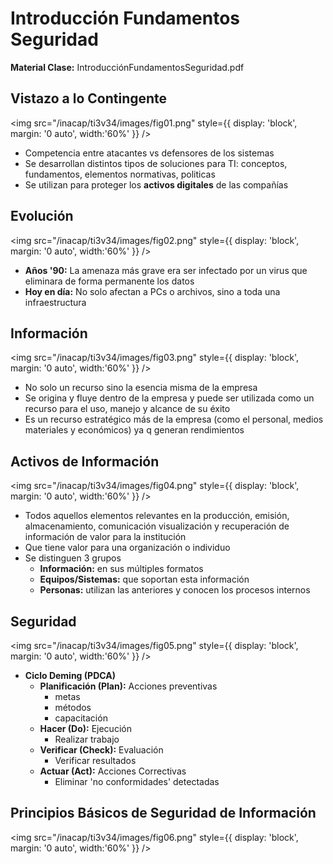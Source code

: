 
# Introducción Fundamentos Seguridad

**Material Clase:** <ExternalLink href="/inacap/ti3v34/docs/ppt11.pdf">IntroducciónFundamentosSeguridad.pdf</ExternalLink>

## Vistazo a lo Contingente

<img 
    src="/inacap/ti3v34/images/fig01.png"
    style={{ display: 'block', margin: '0 auto', width:'60%' }} 
/>
<br/>

- Competencia entre atacantes vs defensores de los sistemas
- Se desarrollan distintos tipos de soluciones para TI: conceptos, fundamentos, elementos normativas, politicas
- Se utilizan para proteger los **activos digitales** de las compañías

## Evolución

<img 
    src="/inacap/ti3v34/images/fig02.png"
    style={{ display: 'block', margin: '0 auto', width:'60%' }} 
/>
<br/>

- **Años \'90:** La amenaza más grave era ser infectado por un virus que eliminara de forma permanente los datos
- **Hoy en día:** No solo afectan a PCs o archivos, sino a toda una infraestructura

## Información

<img 
    src="/inacap/ti3v34/images/fig03.png"
    style={{ display: 'block', margin: '0 auto', width:'60%' }} 
/>
<br/>

- No solo un recurso sino la esencia misma de la empresa
- Se origina y fluye dentro de la empresa y puede ser utilizada como un recurso para el uso, manejo y alcance de su éxito
- Es un recurso estratégico más de la empresa (como el personal, medios materiales y económicos) ya q generan rendimientos

## Activos de Información

<img 
    src="/inacap/ti3v34/images/fig04.png"
    style={{ display: 'block', margin: '0 auto', width:'60%' }} 
/>
<br/>

- Todos aquellos elementos relevantes en la producción, emisión, almacenamiento, comunicación visualización y recuperación de información de valor para la institución
- Que tiene valor para una organización o individuo
- Se distinguen 3 grupos
	- **Información:** en sus múltiples formatos
	- **Equipos/Sistemas:** que soportan esta información
	- **Personas:** utilizan las anteriores y conocen los procesos internos

## Seguridad

<img 
    src="/inacap/ti3v34/images/fig05.png"
    style={{ display: 'block', margin: '0 auto', width:'60%' }} 
/>
<br/>

- **Ciclo Deming (PDCA)**
    - **Planificación (Plan):** Acciones preventivas
		- metas
		- métodos
		- capacitación
	- **Hacer (Do):** Ejecución
		- Realizar trabajo
	- **Verificar (Check):** Evaluación
		- Verificar resultados 
	- **Actuar (Act):** Acciones Correctivas
		- Eliminar 'no conformidades' detectadas

## Principios Básicos de Seguridad de Información

<img 
    src="/inacap/ti3v34/images/fig06.png"
    style={{ display: 'block', margin: '0 auto', width:'60%' }} 
/>